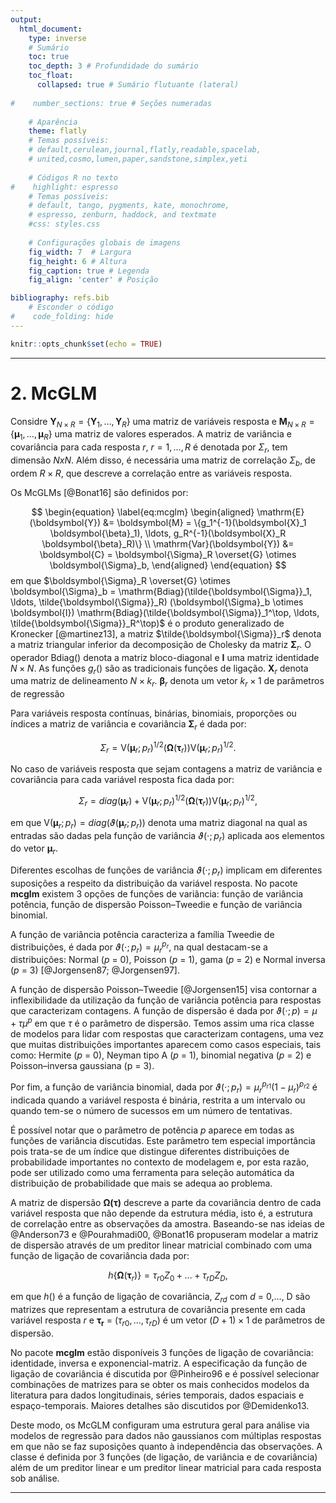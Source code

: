 ```yaml
---
output:
  html_document: 
    type: inverse
    # Sumário
    toc: true 
    toc_depth: 3 # Profundidade do sumário                   
    toc_float:                      
      collapsed: true # Sumário flutuante (lateral)
    
#    number_sections: true # Seções numeradas
    
    # Aparência
    theme: flatly
    # Temas possíveis:
    # default,cerulean,journal,flatly,readable,spacelab,
    # united,cosmo,lumen,paper,sandstone,simplex,yeti
    
    # Códigos R no texto
#    highlight: espresso
    # Temas possíveis:
    # default, tango, pygments, kate, monochrome, 
    # espresso, zenburn, haddock, and textmate
    #css: styles.css                
    
    # Configurações globais de imagens
    fig_width: 7  # Largura                  
    fig_height: 6 # Altura                  
    fig_caption: true # Legenda              
    fig_align: 'center' # Posição

bibliography: refs.bib
    # Esconder o código
#    code_folding: hide 
---
```


```r
knitr::opts_chunk$set(echo = TRUE)
```

---

# 2. McGLM

Considre $\boldsymbol{Y}_{N \times R} = \left \{ \boldsymbol{Y}_1, \dots, \boldsymbol{Y}_R \right \}$ uma  matriz de variáveis resposta e $\boldsymbol{M}_{N \times R} = \left \{ \boldsymbol{\mu}_1, \dots, \boldsymbol{\mu}_R \right \}$ uma matriz de valores esperados. A matriz de variância e covariância para cada resposta $r$, $r = 1,..., R$ é denotada por $\Sigma_r$, tem dimensão $NxN$. Além disso, é necessária uma matriz de correlação $\Sigma_b$, de ordem $R \times R$, que descreve a correlação entre as variáveis resposta. 

Os McGLMs [@Bonat16] são definidos por:

$$
\begin{equation}
\label{eq:mcglm}
      \begin{aligned}
        \mathrm{E}(\boldsymbol{Y}) &=
          \boldsymbol{M} =
            \{g_1^{-1}(\boldsymbol{X}_1 \boldsymbol{\beta}_1),
            \ldots,
            g_R^{-1}(\boldsymbol{X}_R \boldsymbol{\beta}_R)\}
          \\
        \mathrm{Var}(\boldsymbol{Y}) &=
          \boldsymbol{C} =
            \boldsymbol{\Sigma}_R \overset{G} \otimes
            \boldsymbol{\Sigma}_b,
      \end{aligned}
\end{equation}
$$
\noindent em que $\boldsymbol{\Sigma}_R \overset{G} \otimes \boldsymbol{\Sigma}_b = \mathrm{Bdiag}(\tilde{\boldsymbol{\Sigma}}_1, \ldots, \tilde{\boldsymbol{\Sigma}}_R) (\boldsymbol{\Sigma}_b \otimes \boldsymbol{I}) \mathrm{Bdiag}(\tilde{\boldsymbol{\Sigma}}_1^\top, \ldots, \tilde{\boldsymbol{\Sigma}}_R^\top)$ é o produto generalizado de Kronecker [@martinez13], a matriz $\tilde{\boldsymbol{\Sigma}}_r$ denota a matriz triangular inferior da decomposição de Cholesky da matriz ${\boldsymbol{\Sigma}}_r$. O operador $\mathrm{Bdiag()}$ denota a matriz bloco-diagonal e $\boldsymbol{I}$ uma matriz identidade $N \times N$. As funções $g_r()$ são as tradicionais funções de ligação. $\boldsymbol{X}_r$ denota uma matriz de delineamento $N \times k_r$. $\boldsymbol{\beta}_r$ denota um vetor $k_r \times 1$ de parâmetros de regressão

Para variáveis resposta contínuas, binárias, binomiais, proporções ou índices a matriz de variância e covariância $\boldsymbol{\Sigma}_r$ é dada por:

$$
\begin{equation}
\Sigma_r =
\mathrm{V}\left(\boldsymbol{\mu}_r; p_r\right)^{1/2}(\boldsymbol{\Omega}\left(\boldsymbol{\tau}_r\right))\mathrm{V}\left(\boldsymbol{\mu}_r; p_r\right)^{1/2}.
\end{equation}
$$

No caso de variáveis resposta que sejam contagens a matriz de variância e covariância para cada variável resposta fica dada por:

$$
\begin{equation}
\Sigma_r = diag(\boldsymbol{\mu}_r)+ \mathrm{V}\left(\boldsymbol{\mu}_r; p_r\right)^{1/2}(\boldsymbol{\Omega}\left(\boldsymbol{\tau}_r\right))\mathrm{V}\left(\boldsymbol{\mu}_r; p_r\right)^{1/2},
\end{equation}
$$

em que $\mathrm{V}\left(\boldsymbol{\mu}_r; p_r\right) = diag(\vartheta(\boldsymbol{\mu}_r; p_r))$ denota uma matriz diagonal na qual as entradas são dadas pela função de variância $\vartheta(\cdot; p_r)$ aplicada aos elementos do vetor $\boldsymbol{\mu}_r$.

Diferentes escolhas de funções de variância $\vartheta(\cdot; p_r)$ implicam em diferentes suposições a respeito da distribuição da variável resposta. No pacote **mcglm** existem 3 opções de funções de variância: função de variância potência, função de dispersão Poisson–Tweedie e função de variância binomial.

A função de variância potência caracteriza a família Tweedie de distribuições, é dada por $\vartheta\left(\cdot; p_r\right) = \mu^{p_r}_r$, na qual destacam-se a distribuições: Normal ($p$ = 0), Poisson ($p$ = 1), gama ($p$ = 2) e  Normal inversa ($p$ = 3) [@Jorgensen87; @Jorgensen97].

A função de dispersão Poisson–Tweedie [@Jorgensen15] visa contornar a inflexibilidade da utilização da função de variância potência para respostas que caracterizam contagens. A função de dispersão é dada por $\vartheta\left(\cdot; p\right) = \mu + \tau\mu^p$ em que $\tau$ é o parâmetro de dispersão. Temos assim uma rica classe de modelos para lidar com respostas que caracterizam contagens, uma vez que muitas distribuições importantes aparecem como casos especiais, tais como: Hermite ($p$ = 0), Neyman tipo A ($p$ = 1), binomial negativa ($p$ = 2) e Poisson–inversa gaussiana (p = $3$).

Por fim, a função de variância binomial, dada por $\vartheta\left(\cdot; p_r\right) = \mu^{p_{r1}}_r(1 - \mu_r)^{p_{r2}}$ é indicada quando a variável resposta é binária, restrita a um intervalo ou quando tem-se o número de sucessos em um número de tentativas.

É possível notar que o parâmetro de potência $p$ aparece em todas as funções de variância discutidas. Este parâmetro tem especial importância pois trata-se de um índice que distingue diferentes distribuições de probabilidade importantes no contexto de modelagem e, por esta razão, pode ser utilizado como uma ferramenta para seleção automática da distribuição de probabilidade que mais se adequa ao problema.

A matriz de dispersão $\boldsymbol{\Omega({\tau})}$ descreve a parte da covariância dentro de cada variável resposta que não depende da estrutura média, isto é, a estrutura de correlação entre as observações da amostra. Baseando-se nas ideias de @Anderson73 e @Pourahmadi00, @Bonat16 propuseram modelar a matriz de dispersão através de um preditor linear matricial combinado com uma função de ligação de covariância dada por:

$$
\begin{equation}
h\left \{ \boldsymbol{\Omega}(\boldsymbol{\tau}_r) \right \} = \tau_{r0}Z_0 + \ldots + \tau_{rD}Z_D,
\end{equation}
$$

em que $h()$ é a função de ligação de covariância, $Z_{rd}$ com $d$ = 0,$\ldots$, D são matrizes que representam a estrutura de covariância presente em cada variável resposta $r$ e $\boldsymbol{\tau_r}$ = $(\tau_{r0}, \ldots, \tau_{rD})$ é um vetor $(D + 1) \times 1$ de parâmetros de dispersão. 

No pacote **mcglm** estão disponíveis 3 funções de ligação de covariância: identidade, inversa e exponencial-matriz. A especificação da função de ligação de covariância é discutida por @Pinheiro96 e é possível selecionar combinações de matrizes para se obter os mais conhecidos modelos da literatura para dados longitudinais, séries temporais, dados espaciais e espaço-temporais. Maiores detalhes são discutidos por @Demidenko13.

Deste modo, os McGLM configuram uma estrutura geral para análise via modelos de regressão para dados não gaussianos com múltiplas respostas em que não se faz suposições quanto à independência das observações. A classe é definida por 3 funções (de ligação, de variância e de covariância) além de um preditor linear e um preditor linear matricial para cada resposta sob análise. 

---

<div class="tocify-extend-page" data-unique="tocify-extend-page" style="height: 0;"></div>

